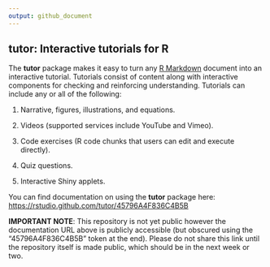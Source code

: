 ```yaml
---
output: github_document
---
```


## tutor: Interactive tutorials for R

The **tutor** package makes it easy to turn any [R Markdown](http://rmarkdown.rstudio.com) document into an interactive tutorial. Tutorials consist of content along with interactive components for checking and reinforcing understanding. Tutorials can include any or all of the following:

1. Narrative, figures, illustrations, and equations.

2. Videos (supported services include YouTube and Vimeo).

3. Code exercises (R code chunks that users can edit and execute directly).

4. Quiz questions.

5. Interactive Shiny applets.

You can find documentation on using the **tutor** package here: <https://rstudio.github.com/tutor/45796A4F836C4B5B>

**IMPORTANT NOTE**: This repository is not yet public however the documentation URL above is publicly accessible (but obscured using the "45796A4F836C4B5B" token at the end). Please do not share this link until the repository itself is made public, which should be in the next week or two.
